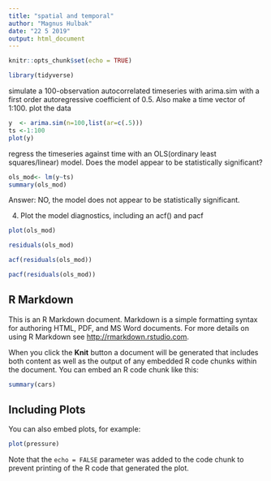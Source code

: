 ```yaml
---
title: "spatial and temporal"
author: "Magnus Hulbak"
date: "22 5 2019"
output: html_document
---
```


```r
knitr::opts_chunk$set(echo = TRUE)
```
```r
library(tidyverse)
```

simulate a 100-observation autocorrelated timeseries with arima.sim with a first order autoregressive coefficient of 0.5. Also make a time vector of 1:100. plot the data

```r
y  <- arima.sim(n=100,list(ar=c(.5)))  
ts <-1:100  
plot(y)

```


regress the timeseries against time with an OLS(ordinary least squares/linear) model. Does the model appear to be statistically significant?

```r
ols_mod<- lm(y~ts)
summary(ols_mod)
```

Answer: NO, the model does not appear to be statistically significant.

4) Plot the model diagnostics, including an acf() and pacf

```r
plot(ols_mod)

```

```r
residuals(ols_mod)

```

```r
acf(residuals(ols_mod))

```

```r
pacf(residuals(ols_mod))
```


## R Markdown

This is an R Markdown document. Markdown is a simple formatting syntax for authoring HTML, PDF, and MS Word documents. For more details on using R Markdown see <http://rmarkdown.rstudio.com>.

When you click the **Knit** button a document will be generated that includes both content as well as the output of any embedded R code chunks within the document. You can embed an R code chunk like this:

```r
summary(cars)
```

## Including Plots

You can also embed plots, for example:

```r
plot(pressure)
```

Note that the `echo = FALSE` parameter was added to the code chunk to prevent printing of the R code that generated the plot.
